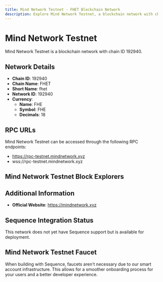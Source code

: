 ```yaml
--- 
title: Mind Network Testnet - FHET Blockchain Network
description: Explore Mind Network Testnet, a blockchain network with chain ID 192940. Learn about its native currency, FHE, and how to interact with the network.
---
```


# Mind Network Testnet

Mind Network Testnet is a blockchain network with chain ID 192940.

## Network Details

- **Chain ID**: 192940
- **Chain Name**: FHET
- **Short Name**: fhet
- **Network ID**: 192940
- **Currency**: 
  - **Name**: FHE
  - **Symbol**: FHE
  - **Decimals**: 18

## RPC URLs

Mind Network Testnet can be accessed through the following RPC endpoints:

- https://rpc-testnet.mindnetwork.xyz
- wss://rpc-testnet.mindnetwork.xyz

## Mind Network Testnet Block Explorers



## Additional Information

- **Official Website**: https://mindnetwork.xyz

## Sequence Integration Status

This network does not yet have Sequence support but is available for deployment.

## Mind Network Testnet Faucet

When building with Sequence, faucets aren't necessary due to our smart account infrastructure. This allows for a smoother onboarding process for your users and a better developer experience.
